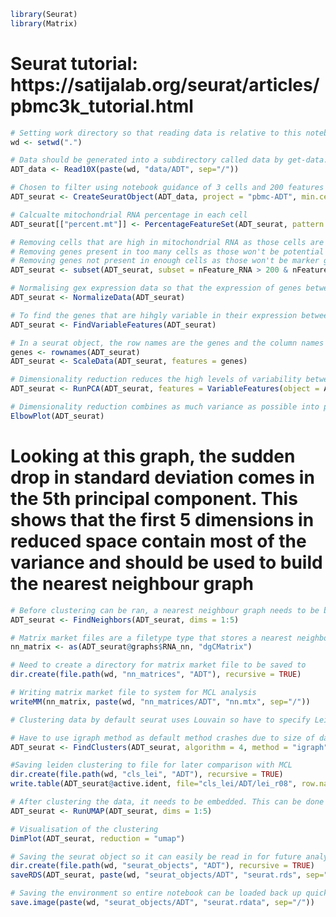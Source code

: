 
```r
library(Seurat)
library(Matrix)
```

# Seurat tutorial: https://satijalab.org/seurat/articles/pbmc3k_tutorial.html

```r
# Setting work directory so that reading data is relative to this notebook
wd <- setwd(".")
```

```r
# Data should be generated into a subdirectory called data by get-data.sh, each type of data is stored within a subdirectory of data
ADT_data <- Read10X(paste(wd, "data/ADT", sep="/"))
```

```r
# Chosen to filter using notebook guidance of 3 cells and 200 features to remove empty cells and non-signficant genes
ADT_seurat <- CreateSeuratObject(ADT_data, project = "pbmc-ADT", min.cells = 3, min.features = 200)
```

```r
# Calcualte mitochondrial RNA percentage in each cell
ADT_seurat[["percent.mt"]] <- PercentageFeatureSet(ADT_seurat, pattern = "^MT-")
```

```r
# Removing cells that are high in mitochondrial RNA as those cells are likely lysed and dead
# Removing genes present in too many cells as those won't be potential marker genes
# Removing genes not present in enough cells as those won't be marker genes for a cell type (this is a risk as sometimes very rare cell types only have a few cells collected so could be losing information here, it is done for reducing size of object)
ADT_seurat <- subset(ADT_seurat, subset = nFeature_RNA > 200 & nFeature_RNA < 2500 & percent.mt < 5)
```

```r
# Normalising gex expression data so that the expression of genes between cells can be adequately compared, using default method and scaling factor, number of genes is set to 2000 for calculation.
ADT_seurat <- NormalizeData(ADT_seurat)
```

```r
# To find the genes that are hihgly variable in their expression between cells, FindVariableFeatures is used. Default is to use a selection method that fits variance and mean relationship using local regression
ADT_seurat <- FindVariableFeatures(ADT_seurat)
```


```r
# In a seurat object, the row names are the genes and the column names are the cells. Scaling the data makes each expression value larger for comparison while removing the dominance of highly expressed genes. Scaling data requires a list of genes. 
genes <- rownames(ADT_seurat)
ADT_seurat <- ScaleData(ADT_seurat, features = genes)
```

```r
# Dimensionality reduction reduces the high levels of variability between cells into comparative vectorised space where each cells position in space is representative of its values across all variables
ADT_seurat <- RunPCA(ADT_seurat, features = VariableFeatures(object = ADT_seurat))
```

```r
# Dimensionality reduction combines as much variance as possible into principal components. Each principal component in turn should contain the maximum possible variance it can. An elbow plot visualises how much variance each principal component contains.
ElbowPlot(ADT_seurat)
```

# Looking at this graph, the sudden drop in standard deviation comes in the 5th principal component. This shows that the first 5 dimensions in reduced space contain most of the variance and should be used to build the nearest neighbour graph

```r
# Before clustering can be ran, a nearest neighbour graph needs to be built for the clustering to work on. This connects each cell together in a network. The first five dimensions are being used to build the neighbourhood graph after inspecting elbow plot.
ADT_seurat <- FindNeighbors(ADT_seurat, dims = 1:5)
```

```r
# Matrix market files are a filetype type that stores a nearest neighbour graph as a matrix. This needs to be extracted from the seurat object to be used as the input for MCL
nn_matrix <- as(ADT_seurat@graphs$RNA_nn, "dgCMatrix")
```

```r
# Need to create a directory for matrix market file to be saved to
dir.create(file.path(wd, "nn_matrices", "ADT"), recursive = TRUE)
```

```r
# Writing matrix market file to system for MCL analysis
writeMM(nn_matrix, paste(wd, "nn_matrices/ADT", "nn.mtx", sep="/"))
```

```r
# Clustering data by default seurat uses Louvain so have to specify Leiden which is algorithm 4, using default resolution of 0.8 which is used to gauge how fine or coarse the clusters should be

# Have to use igraph method as default method crashes due to size of data (a weakness of leiden)
ADT_seurat <- FindClusters(ADT_seurat, algorithm = 4, method = "igraph")
```

```r
#Saving leiden clustering to file for later comparison with MCL
dir.create(file.path(wd, "cls_lei", "ADT"), recursive = TRUE)
write.table(ADT_seurat@active.ident, file="cls_lei/ADT/lei_r08", row.names=TRUE, col.names=FALSE, sep="\t", quote = FALSE)
```

```r
# After clustering the data, it needs to be embedded. This can be done with multiple dimensionality reduction algorithms, UMAP is preferred because it is non-linear dimensional reduction method so it does not take each principal component in an order where each component's max variation is based on the variation already factored in by the previous principal component. UMAP can only be run after PCA.
ADT_seurat <- RunUMAP(ADT_seurat, dims = 1:5)
```

```r
# Visualisation of the clustering
DimPlot(ADT_seurat, reduction = "umap")
```

```r
# Saving the seurat object so it can easily be read in for future analysis
dir.create(file.path(wd, "seurat_objects", "ADT"), recursive = TRUE)
saveRDS(ADT_seurat, paste(wd, "seurat_objects/ADT", "seurat.rds", sep="/"))
```

```r
# Saving the environment so entire notebook can be loaded back up quickly
save.image(paste(wd, "seurat_objects/ADT", "seurat.rdata", sep="/"))
```

